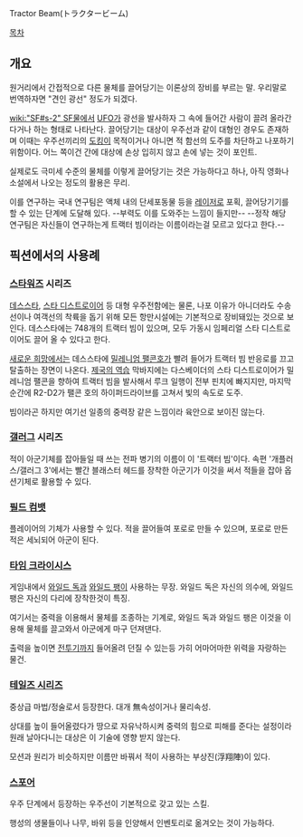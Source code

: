 Tractor Beam(トラクタービーム)

[[목차]]

== 개요 ==
원거리에서 간접적으로 다른 물체를 끌어당기는 이론상의 장비를 부르는 말. 
우리말로 번역하자면 "견인 광선" 정도가 되겠다.

[[wiki:"SF#s-2" SF]]물에서 [[UFO]]가 광선을 발사하자 그 속에 들어간 사람이 끌려 올라간다거나 하는 형태로 나타난다. 끌어당기는 대상이 우주선과 같이 대형인 경우도 존재하며 이때는 우주선끼리의 [[도킹]]이 목적이거나 아니면 적 함선의 도주를 차단하고 나포하기 위함이다. 어느 쪽이건 간에 대상에 손상 입히지 않고 손에 넣는 것이 포인트.

실제로도 극미세 수준의 물체를 이렇게 끌어당기는 것은 가능하다고 하나, 아직 영화나 소설에서 나오는 정도의 활용은 무리.

이를 연구하는 국내 연구팀은 액체 내의 단세포동물 등을 [[레이저]]로 포획, 끌어당기기를 할 수 있는 단계에 도달해 있다. --부력도 이를 도와주는 느낌이 들지만--
--정작 해당 연구팀은 자신들이 연구하는게 트랙터 빔이라는 이름이라는걸 모르고 있다고 한다.--

== 픽션에서의 사용례 ==
=== [[스타워즈]] 시리즈 ===
[[데스스타]], [[스타 디스트로이어]] 등 대형 우주전함에는 물론, 나포 이유가 아니더라도 수송선이나 여객선의 착륙을 돕기 위해 모든 항만시설에는 기본적으로 장비돼있는 것으로 보인다. 데스스타에는 748개의 트랙터 빔이 있으며, 모두 가동시 임페리얼 스타 디스트로이어도 끌어 올 수 있다고 한다.

[[새로운 희망]]에서는 데스스타에 [[밀레니엄 팰콘]]호가 빨려 들어가 트랙터 빔 반응로를 끄고 탈출하는 장면이 나온다. [[제국의 역습]] 막바지에는 다스베이더의 스타 디스트로이어가 밀레니엄 팰콘을 향하여 트랙터 빔을 발사해서 루크 일행이 전부 핀치에 빠지지만, 마지막 순간에 R2-D2가 팰콘 호의 하이퍼드라이브를 고쳐서 빛의 속도로 도주.

빔이라곤 하지만 여기선 일종의 중력장 같은 느낌이라 육안으로 보이진 않는다. 

=== [[갤러그]] 시리즈 ===
적이 아군기체를 잡아들일 때 쓰는 전파 병기의 이름이 이 '트랙터 빔'이다. 속편 '개플러스/갤러그 3'에서는 빨간 블래스터 헤드를 장착한 아군기가 이것을 써서 적들을 잡아 옵션기체로 활용할 수 있다.

=== [[필드 컴뱃]] ===
플레이어의 기체가 사용할 수 있다. 적을 끌어들여 포로로 만들 수 있으며, 포로로 만든 적은 세뇌되어 아군이 된다.

=== [[타임 크라이시스]] ===
게임내에서 [[와일드 독]]과 [[와일드 팽]]이 사용하는 무장. 와일드 독은 자신의 의수에, 와일드 팽은 자신의 다리에 장착한것이 특징.

여기서는 중력을 이용해서 물체를 조종하는 기계로, 와일드 독과 와일드 팽은 이것을 이용해 물체를 끌고와서 아군에게 마구 던져댄다.

출력을 높이면 [[전투기]]까지 들어올려 던질 수 있는등 가히 어마어마한 위력을 자랑하는 물건.

=== [[테일즈 시리즈]] ===
중상급 마법/정술로서 등장한다. 대개 無속성이거나 물리속성.

상대를 높이 들어올렸다가 땅으로 자유낙하시켜 중력의 힘으로 피해를 준다는 설정이라 원래 날아다니는 대상은 이 기술에 영향 받지 않는다.

모션과 원리가 비슷하지만 이름만 바꿔서 적이 사용하는 부상진(浮翔陣)이 있다.

=== [[스포어]] ===
우주 단계에서 등장하는 우주선이 기본적으로 갖고 있는 스킬.

행성의 생물들이나 나무, 바위 등을 인양해서 인벤토리로 옮겨오는 것이 가능하다.
